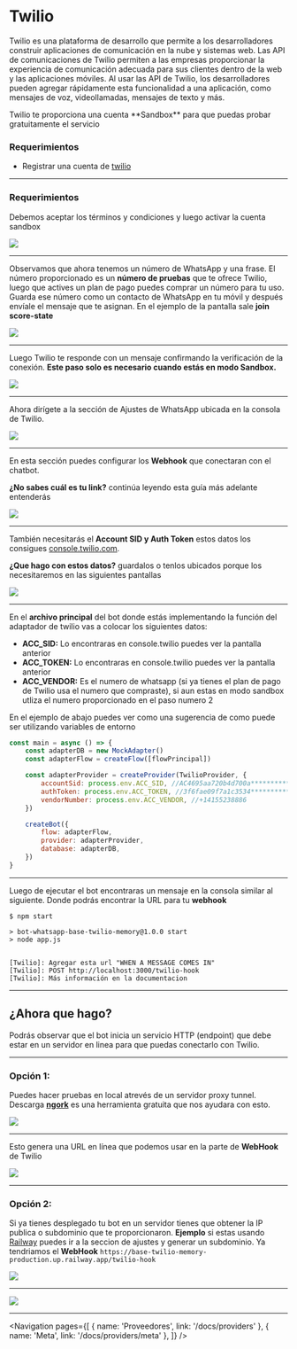 
# Twilio

Twilio es una plataforma de desarrollo que permite a los desarrolladores construir aplicaciones de comunicación en la nube y sistemas web. Las API de comunicaciones de Twilio permiten a las empresas proporcionar la experiencia de comunicación adecuada para sus clientes dentro de la web y las aplicaciones móviles. Al usar las API de Twilio, los desarrolladores pueden agregar rápidamente esta funcionalidad a una aplicación, como mensajes de voz, videollamadas, mensajes de texto y más.

<Alert>
    Twilio te proporciona una cuenta **Sandbox** para que puedas probar
    gratuitamente el servicio
</Alert>

### Requerimientos

-   Registrar una cuenta de [twilio](https://www.twilio.com/try-twilio)

---

### Requerimientos

Debemos aceptar los términos y condiciones y luego activar la cuenta sandbox

![](https://i.imgur.com/53RyhZD.png)

---

Observamos que ahora tenemos un número de WhatsApp y una frase. El número proporcionado es un **número de pruebas** que te ofrece Twilio, luego que actives un plan de pago puedes comprar un número para tu uso. 
Guarda ese número como un contacto de WhatsApp en tu móvil y después envíale el mensaje que te asignan. En el ejemplo de la pantalla sale **join score-state**

![](https://i.imgur.com/Eb69grk.png)

---

Luego Twilio te responde con un mensaje confirmando la verificación de la conexión. **Este paso solo es necesario cuando estás en modo Sandbox.**

![](https://i.imgur.com/cTWNxBF.png)

---

Ahora dirígete a la sección de Ajustes de WhatsApp ubicada en la consola de Twilio.

![](https://i.imgur.com/UQG8LkW.png)

---

En esta sección puedes configurar los **Webhook** que conectaran con el chatbot.

**¿No sabes cuál es tu link?** continúa leyendo esta guía más adelante entenderás

![](https://i.imgur.com/WovZGPm.png)

---

También necesitarás el **Account SID y Auth Token** estos datos los consigues [console.twilio.com](https://console.twilio.com).

**¿Que hago con estos datos?** guardalos o tenlos ubicados porque los necesitaremos en las siguientes pantallas

![](https://i.imgur.com/RxlxEEm.png)

---

En el **archivo principal** del bot donde estás implementando la función del adaptador de twilio vas a colocar los siguientes datos:

-   **ACC_SID:** Lo encontraras en console.twilio puedes ver la pantalla anterior
-   **ACC_TOKEN:** Lo encontraras en console.twilio puedes ver la pantalla anterior
-   **ACC_VENDOR:** Es el numero de whatsapp (si ya tienes el plan de pago de Twilio usa el numero que compraste), si aun estas en modo
    sandbox utliza el numero proporcionado en el paso numero 2

<Alert>
    En el ejemplo de abajo puedes ver como una sugerencia de como puede ser
    utilizando variables de entorno
</Alert>

```js
const main = async () => {
    const adapterDB = new MockAdapter()
    const adapterFlow = createFlow([flowPrincipal])

    const adapterProvider = createProvider(TwilioProvider, {
        accountSid: process.env.ACC_SID, //AC4695aa720b4d700a***************
        authToken: process.env.ACC_TOKEN, //3f6fae09f7a1c3534***************
        vendorNumber: process.env.ACC_VENDOR, //+14155238886
    })

    createBot({
        flow: adapterFlow,
        provider: adapterProvider,
        database: adapterDB,
    })
}
```

---

Luego de ejecutar el bot encontraras un mensaje en la consola similar al siguiente.
Donde podrás encontrar la URL para tu **webhook**

```shell
$ npm start

> bot-whatsapp-base-twilio-memory@1.0.0 start
> node app.js


[Twilio]: Agregar esta url "WHEN A MESSAGE COMES IN"
[Twilio]: POST http://localhost:3000/twilio-hook
[Twilio]: Más información en la documentacion
```

---

## ¿Ahora que hago?

Podrás observar que el bot inicia un servicio HTTP (endpoint) que debe estar en un servidor en linea para que puedas conectarlo con Twilio.

---

### Opción 1:

Puedes hacer pruebas en local atrevés de un servidor proxy tunnel. 
Descarga **[ngork](https://ngrok.com/download)** es una herramienta gratuita que nos ayudara con esto.

![](https://i.imgur.com/TjjBtRh.png)

---

Esto genera una URL en línea que podemos usar en la parte de **WebHook** de Twilio

![](https://i.imgur.com/S9zXROt.png)

---

### Opción 2:

Si ya tienes desplegado tu bot en un servidor tienes que obtener la IP publica o subdominio que te proporcionaron. **Ejemplo** si estas usando
[Railway](https://railway.app/) puedes ir a la seccion de ajustes y generar un subdominio. Ya tendriamos el **WebHook**
`https://base-twilio-memory-production.up.railway.app/twilio-hook`

![](https://i.imgur.com/Yg2BYqB.png)

---

![](https://i.imgur.com/dpv6RTR.png)

---

<Navigation
    pages={[
        { name: 'Proveedores', link: '/docs/providers' },
        { name: 'Meta', link: '/docs/providers/meta' },
    ]}
/>
